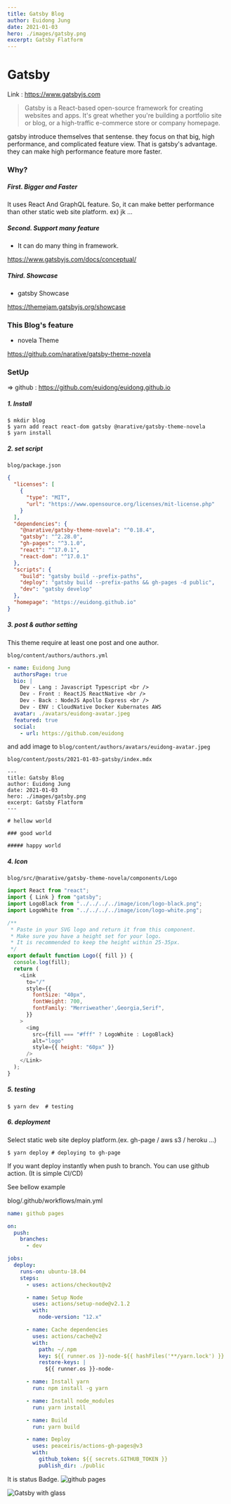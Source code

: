 ```yaml
---
title: Gatsby Blog
author: Euidong Jung
date: 2021-01-03
hero: ./images/gatsby.png
excerpt: Gatsby Flatform
---
```


# Gatsby

Link : https://www.gatsbyjs.com

> Gatsby is a React-based open-source framework for creating websites and apps.
> It's great whether you're building a portfolio site or blog,
> or a high-traffic e-commerce store or company homepage.

gatsby introduce themselves that sentense. they focus on that big, high performance, and complicated feature view.
That is gatsby's advantage. they can make high performance feature more faster.

### Why?

##### First. Bigger and Faster

It uses React And GraphQL feature.
So, it can make better performance than other static web site platform. ex) jk ...

##### Second. Support many feature

- It can do many thing in framework.

https://www.gatsbyjs.com/docs/conceptual/

##### Third. Showcase

- gatsby Showcase

https://themejam.gatsbyjs.org/showcase

### This Blog's feature

- novela Theme

https://github.com/narative/gatsby-theme-novela

### SetUp

=> github : https://github.com/euidong/euidong.github.io

##### 1. Install

```shell
$ mkdir blog
$ yarn add react react-dom gatsby @narative/gatsby-theme-novela
$ yarn install
```

##### 2. set script

`blog/package.json`

```json
{
  "licenses": [
    {
      "type": "MIT",
      "url": "https://www.opensource.org/licenses/mit-license.php"
    }
  ],
  "dependencies": {
    "@narative/gatsby-theme-novela": "^0.18.4",
    "gatsby": "^2.28.0",
    "gh-pages": "^3.1.0",
    "react": "^17.0.1",
    "react-dom": "^17.0.1"
  },
  "scripts": {
    "build": "gatsby build --prefix-paths",
    "deploy": "gatsby build --prefix-paths && gh-pages -d public",
    "dev": "gatsby develop"
  },
  "homepage": "https://euidong.github.io"
}
```

##### 3. post & author setting

This theme require at least one post and one author.

`blog/content/authors/authors.yml`

```yml
- name: Euidong Jung
  authorsPage: true
  bio: |
    Dev - Lang : Javascript Typescript <br />
    Dev - Front : ReactJS ReactNative <br />
    Dev - Back : NodeJS Apollo Express <br />
    Dev - ENV : CloudNative Docker Kubernates AWS
  avatar: ./avatars/euidong-avatar.jpeg
  featured: true
  social:
    - url: https://github.com/euidong
```

and add image to
`blog/content/authors/avatars/euidong-avatar.jpeg`

`blog/content/posts/2021-01-03-gatsby/index.mdx`

```mdx
---
title: Gatsby Blog
author: Euidong Jung
date: 2021-01-03
hero: ./images/gatsby.png
excerpt: Gatsby Flatform
---

# hellow world

### good world

##### happy world
```

##### 4. Icon

`blog/src/@narative/gatsby-theme-novela/components/Logo`

```javascript
import React from "react";
import { Link } from "gatsby";
import LogoBlack from "../../../../image/icon/logo-black.png";
import LogoWhite from "../../../../image/icon/logo-white.png";

/**
 * Paste in your SVG logo and return it from this component.
 * Make sure you have a height set for your logo.
 * It is recommended to keep the height within 25-35px.
 */
export default function Logo({ fill }) {
  console.log(fill);
  return (
    <Link
      to="/"
      style={{
        fontSize: "40px",
        fontWeight: 700,
        fontFamily: "Merriweather',Georgia,Serif",
      }}
    >
      <img
        src={fill === "#fff" ? LogoWhite : LogoBlack}
        alt="logo"
        style={{ height: "60px" }}
      />
    </Link>
  );
}
```

##### 5. testing

```shell
$ yarn dev  # testing
```

##### 6. deployment

Select static web site deploy platform.(ex. gh-page / aws s3 / heroku ...)

```shell
$ yarn deploy # deploying to gh-page
```

If you want deploy instantly when push to branch. You can use github action. (It is simple CI/CD)

See bellow example

blog/.github/workflows/main.yml

```yml
name: github pages

on:
  push:
    branches:
      - dev

jobs:
  deploy:
    runs-on: ubuntu-18.04
    steps:
      - uses: actions/checkout@v2

      - name: Setup Node
        uses: actions/setup-node@v2.1.2
        with:
          node-version: "12.x"

      - name: Cache dependencies
        uses: actions/cache@v2
        with:
          path: ~/.npm
          key: ${{ runner.os }}-node-${{ hashFiles('**/yarn.lock') }}
          restore-keys: |
            ${{ runner.os }}-node-

      - name: Install yarn
        run: npm install -g yarn

      - name: Install node_modules
        run: yarn install

      - name: Build
        run: yarn build

      - name: Deploy
        uses: peaceiris/actions-gh-pages@v3
        with:
          github_token: ${{ secrets.GITHUB_TOKEN }}
          publish_dir: ./public
```

It is status Badge.
![github pages](https://github.com/euidong/euidong.github.io/workflows/github%20pages/badge.svg?branch=dev&event=push)

![Gatsby with glass](/images/gatsby-with-glass.jpg)
